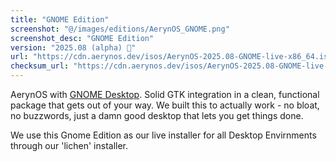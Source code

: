 ```yaml
---
title: "GNOME Edition"
screenshot: "@/images/editions/AerynOS_GNOME.png"
screenshot_desc: "GNOME Edition"
version: "2025.08 (alpha) 🧪"
url: "https://cdn.aerynos.dev/isos/AerynOS-2025.08-GNOME-live-x86_64.iso"
checksum_url: "https://cdn.aerynos.dev/isos/AerynOS-2025.08-GNOME-live-x86_64.iso.sha256sum"
---
```

AerynOS with [GNOME Desktop](https://www.gnome.org/). Solid GTK integration in a clean, functional package that gets out of your way. We built this to actually work - no bloat, no buzzwords, just a damn good desktop that lets you get things done.

We use this Gnome Edition as our live installer for all Desktop Envirnments through our 'lichen' installer.
